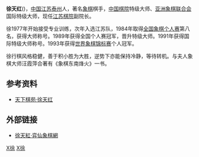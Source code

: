 '''徐天红'''({{bd|1960年|5月8日|catIdx=X徐}})，[[中国|中国]][[江苏|江苏]][[泰州|泰州]]人，著名[[中国象棋|象棋]]棋手，[[中国棋院|中国棋院]]特级大师、[[亚洲象棋联合会|亚洲象棋联合会]]国际特级大师，现任[[江苏棋院|江苏棋院]]副院长。

徐1977年开始接受专业训练，次年入选江苏队，1984年取得[[全国象棋个人赛|全国象棋个人赛]]第八名，获得大师称号。1989年获得全国个人赛冠军，晋升特级大师。1991年获得国际特级大师称号。1993年获得[[世界象棋锦标赛|世界象棋锦标赛]]个人冠军。

徐行棋风格稳健，善于积小胜为大胜，逆势下亦能保持冷静，等待转机。与夫人象棋大师汪霞萍合著有《象棋东南烽火》一书。

==参考资料==
*[https://web.archive.org/web/20070814021934/http://www.stqiyuan.com/m_player_view.asp?id=0008 天下棋苑·徐天红]

[[Category:泰州人|X徐]]
[[Category:中国象棋特级大师|X徐]]
== 外部链接 ==
* [https://web.archive.org/web/20110519094358/http://www.yisand.com/tag/%e5%be%90%e5%a4%a9%e7%ba%a2 徐天紅·弈仙象棋網]